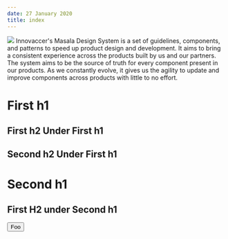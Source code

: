 ```yaml
---
date: 27 January 2020
title: index
---
```


<img class="w-25 my-6 m-auto d-flex" src="https://design.innovaccer.com/uploads/vXeRmMyOJwXexHrjp1I4BA.png" />

<Heading>
Innovaccer's Masala Design System is a set of guidelines, components, and patterns to speed up product design and development. 
It aims to bring a consistent experience across the products built by us and our partners. The system aims to be the source of truth for every component present in our products. 
As we constantly evolve, it gives us the agility to update and improve components across products with little to no effort.
</Heading>

# First h1
## First h2 Under First h1
## Second h2 Under First h1

# Second h1
## First H2 under Second h1

<Button> Foo </Button>
